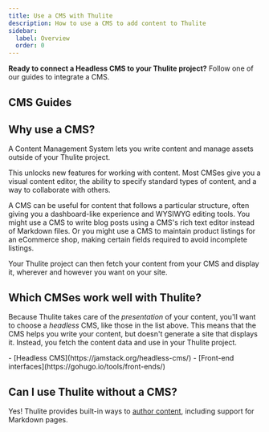 ```yaml
---
title: Use a CMS with Thulite
description: How to use a CMS to add content to Thulite
sidebar:
  label: Overview
  order: 0
---
```


**Ready to connect a Headless CMS to your Thulite project?** Follow one of our guides to integrate a CMS.

## CMS Guides

<CMSGuidesNav />

## Why use a CMS?

A Content Management System lets you write content and manage assets outside of your Thulite project.

This unlocks new features for working with content. Most CMSes give you a visual content editor, the ability to specify standard types of content, and a way to collaborate with others. 

A CMS can be useful for content that follows a particular structure, often giving you a dashboard-like experience and WYSIWYG editing tools. You might use a CMS to write blog posts using a CMS's rich text editor instead of Markdown files. Or you might use a CMS to maintain product listings for an eCommerce shop, making certain fields required to avoid incomplete listings. 

Your Thulite project can then fetch your content from your CMS and display it, wherever and however you want on your site.

## Which CMSes work well with Thulite?

Because Thulite takes care of the *presentation* of your content, you'll want to choose a *headless* CMS, like those in the list above. This means that the CMS helps you write your content, but doesn't generate a site that displays it. Instead, you fetch the content data and use in your Thulite project. 

<List emoji="books">
- [Headless CMS](https://jamstack.org/headless-cms/)
- [Front-end interfaces](https://gohugo.io/tools/front-ends/)
</List>

## Can I use Thulite without a CMS?

Yes! Thulite provides built-in ways to [author content](/basics/pages/), including support for Markdown pages.
